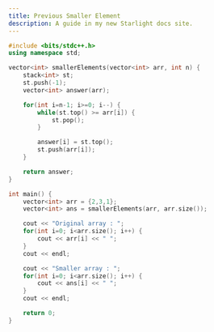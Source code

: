 ```yaml
---
title: Previous Smaller Element
description: A guide in my new Starlight docs site.
---
```


```c++
#include <bits/stdc++.h>
using namespace std;

vector<int> smallerElements(vector<int> arr, int n) {
    stack<int> st;
    st.push(-1);
    vector<int> answer(arr);

    for(int i=n-1; i>=0; i--) {
        while(st.top() >= arr[i]) {
            st.pop();
        }

        answer[i] = st.top();
        st.push(arr[i]);
    }

    return answer;
}

int main() {
    vector<int> arr = {2,3,1};
    vector<int> ans = smallerElements(arr, arr.size());

    cout << "Original array : ";
    for(int i=0; i<arr.size(); i++) {
        cout << arr[i] << " ";
    }
    cout << endl;

    cout << "Smaller array : ";
    for(int i=0; i<arr.size(); i++) {
        cout << ans[i] << " ";
    }
    cout << endl;

    return 0;
}
```